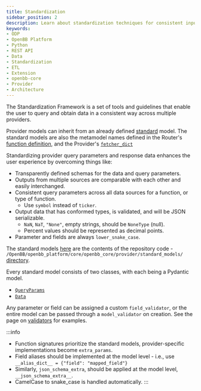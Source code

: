 ```yaml
---
title: Standardization
sidebar_position: 2
description: Learn about standardization techniques for consistent inputs and outputs across the OpenBB Python Package.
keywords:
- ODP
- OpenBB Platform
- Python
- REST API
- Data
- Standardization
- ETL
- Extension
- openbb-core
- Provider
- Architecture
---
```



<HeadTitle title="Standardization - Developer | OpenBB Docs" />

The Standardization Framework is a set of tools and guidelines that enable the user to query and obtain data in a consistent way across multiple providers.

Provider models can inherit from an already defined [standard](/python/data_models) model.
The standard models are also the metamodel names defined in the Router's [function definition](/python/developer/extension_types/router),
and the Provider's [`fetcher_dict`](/python/developer/extension_types/provider)

Standardizing provider query parameters and response data enhances the user experience by overcoming things like:

- Transparently defined schemas for the data and query parameters.
- Outputs from multiple sources are comparable with each other and easily interchanged.
- Consistent query parameters across all data sources for a function, or type of function.
  - Use `symbol` instead of `ticker`.
- Output data that has conformed types, is validated, and will be JSON serializable.
  - `NaN`, `NaT`, `"None"`, empty strings, should be `NoneType` (null).
  - Percent values should be represented as decimal points.
- Parameter and fields are always `lower_snake_case`.

The standard models [here](/python/data_models) are the contents of the repository code - `/OpenBB/openbb_platform/core/openbb_core/provider/standard_models/` [directory](https://github.com/OpenBB-finance/OpenBB/tree/main/openbb_platform/core/openbb_core/provider/standard_models).

Every standard model consists of two classes, with each being a Pydantic model.

- [`QueryParams`](https://raw.githubusercontent.com/OpenBB-finance/OpenBB/main/openbb_platform/core/openbb_core/provider/abstract/query_params.py)
- [`Data`](https://raw.githubusercontent.com/OpenBB-finance/OpenBB/main/openbb_platform/core/openbb_core/provider/abstract/data.py)

Any parameter or field can be assigned a custom `field_validator`, or the entire model can be passed through a `model_validator` on creation.
See the page on [validators](/python/developer/how-to/validators) for examples.

:::info
- Function signatures prioritize the standard models, provider-specific implementations become `extra_params`.
- Field aliases should be implemented at the model level - i.e., use `__alias_dict__ = {"field": "mapped_field"}`
- Similarly, `json_schema_extra`, should be applied at the model level, `__json_schema_extra__`.
- CamelCase to snake_case is handled automatically.
:::

